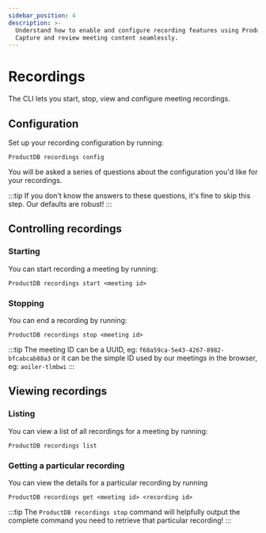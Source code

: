 ```yaml
---
sidebar_position: 4
description: >-
  Understand how to enable and configure recording features using ProductDB CLI.
  Capture and review meeting content seamlessly.
---
```


# Recordings

The CLI lets you start, stop, view and configure meeting recordings.

## Configuration

Set up your recording configuration by running:

```shell
ProductDB recordings config
```

You will be asked a series of questions about the configuration you'd like for
your recordings.

:::tip If you don't know the answers to these questions, it's fine to skip this
step. Our defaults are robust! :::

## Controlling recordings

### Starting

You can start recording a meeting by running:

```shell
ProductDB recordings start <meeting id>
```

### Stopping

You can end a recording by running:

```shell
ProductDB recordings stop <meeting id>
```

:::tip The meeting ID can be a UUID, eg: `f68a59ca-5e43-4267-8982-bfcabcab88a3`
or it can be the simple ID used by our meetings in the browser, eg:
`aoiler-tlmbwi` :::

## Viewing recordings

### Listing

You can view a list of all recordings for a meeting by running:

```shell
ProductDB recordings list
```

### Getting a particular recording

You can view the details for a particular recording by running

```shell
ProductDB recordings get <meeting id> <recording id>
```

:::tip The `ProductDB recordings stop` command will helpfully output the complete
command you need to retrieve that particular recording! :::

<head>
  <title>CLI Recordings</title>
  <meta name="description" content="Understand how to enable and configure recording features using ProductDB CLI. Capture and review meeting content seamlessly."/>
</head>
